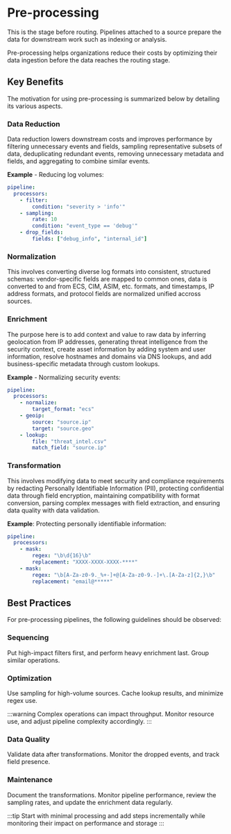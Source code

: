 # Pre-processing

This is the stage before routing. Pipelines attached to a source prepare the data for downstream work such as indexing or analysis.

Pre-processing helps organizations reduce their costs by optimizing their data ingestion before the data reaches the routing stage.

## Key Benefits

The motivation for using pre-processing is summarized below by detailing its various aspects.

### Data Reduction

Data reduction lowers downstream costs and improves performance by filtering unnecessary events and fields, sampling representative subsets of data, deduplicating redundant events, removing unnecessary metadata and fields, and aggregating to combine similar events.

**Example** - Reducing log volumes:

```yaml
pipeline:
  processors:
    - filter:
        condition: "severity > 'info'"
    - sampling:
        rate: 10
        condition: "event_type == 'debug'"
    - drop_fields:
        fields: ["debug_info", "internal_id"]
```

### Normalization

This involves converting diverse log formats into consistent, structured schemas: vendor-specific fields are mapped to common ones, data is converted to and from ECS, CIM, ASIM, etc. formats, and timestamps, IP address formats, and protocol fields are normalized unified accross sources.

### Enrichment

The purpose here is to add context and value to raw data by inferring geolocation from IP addresses, generating threat intelligence from the security context, create asset information by adding system and user information, resolve hostnames and domains via DNS lookups, and add business-specific metadata through custom lookups.

**Example** - Normalizing security events:

```yaml
pipeline:
  processors:
    - normalize:
        target_format: "ecs"
    - geoip:
        source: "source.ip"
        target: "source.geo"
    - lookup:
        file: "threat_intel.csv"
        match_field: "source.ip"
```

### Transformation

This involves modifying data to meet security and compliance requirements by redacting Personally Identifiable Information (PII), protecting confidential data through field encryption, maintaining compatibility with format conversion, parsing complex messages with field extraction, and ensuring data quality with data validation.

**Example**: Protecting personally identifiable information:

```yaml
pipeline:
  processors:
    - mask:
        regex: "\b\d{16}\b"
        replacement: "XXXX-XXXX-XXXX-****"
    - mask:
        regex: "\b[A-Za-z0-9._%+-]+@[A-Za-z0-9.-]+\.[A-Za-z]{2,}\b"
        replacement: "email@*****"
```

## Best Practices

For pre-processing pipelines, the following guidelines should be observed:

### Sequencing

Put high-impact filters first, and perform heavy enrichment last. Group similar operations.

### Optimization

Use sampling for high-volume sources. Cache lookup results, and minimize regex use.

:::warning
Complex operations can impact throughput. Monitor resource use, and adjust pipeline complexity accordingly.
:::

### Data Quality

Validate data after transformations. Monitor the dropped events, and track field presence.

### Maintenance

Document the transformations. Monitor pipeline performance, review the sampling rates, and update the enrichment data regularly.

:::tip
Start with minimal processing and add steps incrementally while monitoring their impact on performance and storage
:::
